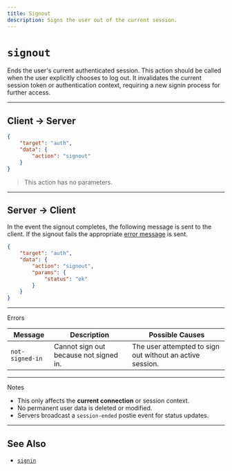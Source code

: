 ```yaml
---
title: Signout
description: Signs the user out of the current session.
---
```


# `signout`

Ends the user's current authenticated session. This action should be called when the user explicitly chooses to log out. It invalidates the current session token or authentication context, requiring a new signin process for further access.

---

## Client → Server

```json Example
{
    "target": "auth",
    "data": {
        "action": "signout"
    }
}
```

> This action has no parameters.

---

## Server → Client

In the event the signout completes, the following message is sent to the client. If the signout fails the appropriate [error message](/protocol/targets/error) is sent.

```json Example
{
    "target": "auth",
    "data": {
        "action": "signout",
        "params": {
            "status": "ok"
        }
    }
}
```

---

<Danger>Errors</Danger>

| Message         | Description                            | Possible Causes                                           |
|-----------------|----------------------------------------|-----------------------------------------------------------|
| `not-signed-in` | Cannot sign out because not signed in. | The user attempted to sign out without an active session. |

---

<Note>Notes</Note>
- This only affects the **current connection** or session context.
- No permanent user data is deleted or modified.
- Servers broadcast a `session-ended` postie event for status updates.

---

## See Also

- [`signin`](/protocol/auth/signin)
